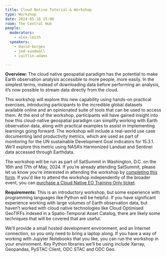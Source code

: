 ```yaml
---
title: Cloud Native Tutorial & Workshop
type: Workshop
date: 2024-05-16 15:00
room: The Central Hub
people:
  moderators:
    - alex-leith
  speakers:
    - david-borges
    - jed-sundwall
    - caitlin-adams

---
```


**Overview:** The cloud native geospatial paradigm has the potential to make Earth observation analysis accessible to more people, more easily. In the simplest terms, instead of downloading data before performing an analysis, it’s now possible to stream data directly from the cloud. 

This workshop will explore this new capability using hands-on practical exercises, introducing participants to the incredible global datasets available online and an opinionated suite of tools that can be used to access them.
At the end of the workshop, participants will have gained insight into how this cloud-native geospatial paradigm can simplify working with Earth observation data, along with practical examples to assist in implementing learnings going forward.
The workshop will include a real-world use case documenting land productivity metrics, which are used as part of monitoring for the UN sustainable Development Goal indicators for 15.3.1. We’ll explore this  metric using NASA’s Harmonized Landsat and Sentinel data accessed through Earthdata.

The workshop will be run as part of SatSummit in Washington, D.C. on the 16th and 17th of May, 2024. If you’re already attending SatSummit, please let us know you’re interested in attending the workshop by [completing this form](https://docs.google.com/forms/d/e/1FAIpQLSddTDUaAzuJt9Ue7movvLShjoB6vdCNlidufDhBG8XAVkJ8GA/viewform?usp=sf_link). If you'd like to attend the workshop independently of the broader event, you can [purchase a Cloud Native EO Training Only ticket](https://www.tickettailor.com/events/satsummit2024/1151624#).

**Requirements:** This is an introductory workshop, but some experience with programming languages like Python will be helpful. If you have significant experience working with large volumes of Earth observation data, but haven’t worked with cloud native technologies like Cloud Optimised GeoTIFFs indexed in a Spatio-Temporal Asset Catalog, there are likely some techniques that will be covered that are useful.

We’ll provide a small hosted development environment, and an Internet connection, so you only need to bring a laptop along. If you have a way of working with Jupyter Notebooks that you like, you can run the workshop in your environment. Key Python libraries we’ll be using include Xarray, Geopandas, PySTAC Client, ODC STAC and ODC Geo.

